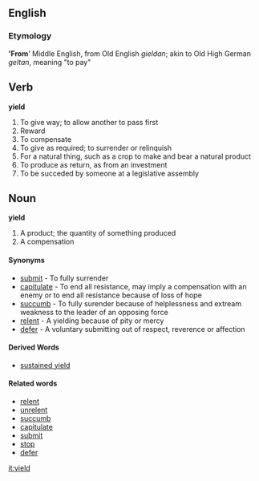 ==English==

===Etymology===
''''From'''' Middle English, from Old English ''gieldan''; akin to Old High German ''geltan'', meaning "to pay"

==Verb==
'''yield'''
#To give way; to allow another to pass first
#Reward {{rfc}}<!-- Is this for real? -->
#To compensate <!-- huh?  Is this a UKism? -->
#To give as required; to surrender or relinquish
#For a natural thing, such as a crop to make and bear a natural product
#To produce as return, as from an investment 
#To be succeded by someone at a legislative assembly <!-- What? -->

==Noun==
'''yield'''

# A product; the quantity of something produced 
# A compensation

====Synonyms====
*[[submit]] - To fully surrender
*[[capitulate]] - To end all resistance, may imply a compensation with an enemy or to end all resistance because of loss of hope 
*[[succumb]] - To fully surender because of helplessness and extream weakness to the leader of an opposing force
*[[relent]] -  A yielding because of pity or mercy
*[[defer]] - A voluntary submitting out of respect, reverence or affection

==== Derived Words ====
*[[sustained yield]]

====Related words====
* [[relent]]
* [[unrelent]]
* [[succumb]]
* [[capitulate]]
* [[submit]]
* [[stop]]
* [[defer]]

[[it:yield]]